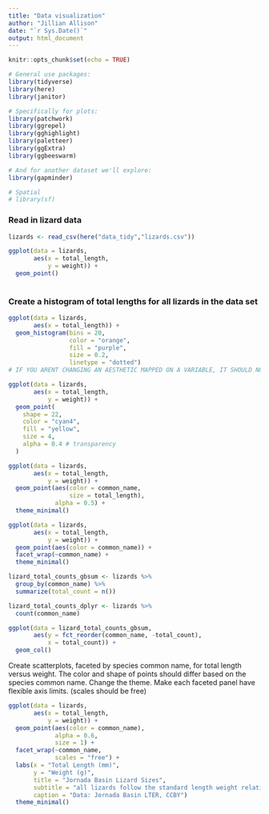 ```yaml
---
title: "Data visualization"
author: "Jillian Allison"
date: "`r Sys.Date()`"
output: html_document
---
```


```r
knitr::opts_chunk$set(echo = TRUE)

# General use packages:
library(tidyverse)
library(here)
library(janitor)

# Specifically for plots:
library(patchwork)
library(ggrepel)
library(gghighlight)
library(paletteer)
library(ggExtra)
library(ggbeeswarm)

# And for another dataset we'll explore:
library(gapminder)

# Spatial
# library(sf)
```

### Read in lizard data 
```r
lizards <- read_csv(here("data_tidy","lizards.csv"))
```

```r
ggplot(data = lizards,
       aes(x = total_length, 
           y = weight)) + 
  geom_point() 
  
```

### Create a histogram of total lengths for all lizards in the data set
```r
ggplot(data = lizards, 
       aes(x = total_length)) + 
  geom_histogram(bins = 20, 
                 color = "orange", 
                 fill = "purple", 
                 size = 0.2, 
                 linetype = "dotted") 
# IF YOU ARENT CHANGING AN AESTHETIC MAPPED ON A VARIABLE, IT SHOULD NOT BE IN AES 
```

```r
ggplot(data = lizards, 
       aes(x = total_length,
           y = weight)) + 
  geom_point(
    shape = 22,
    color = "cyan4",
    fill = "yellow", 
    size = 4, 
    alpha = 0.4 # transparency 
  )
```

```r
ggplot(data = lizards, 
       aes(x = total_length,
           y = weight)) + 
  geom_point(aes(color = common_name, 
                 size = total_length),
             alpha = 0.5) + 
  theme_minimal() 
```

```r
ggplot(data = lizards, 
       aes(x = total_length,
           y = weight)) + 
  geom_point(aes(color = common_name)) + 
  facet_wrap(~common_name) + 
  theme_minimal() 
```

```r
lizard_total_counts_gbsum <- lizards %>% 
  group_by(common_name) %>%
  summarize(total_count = n())

lizard_total_counts_dplyr <- lizards %>%
  count(common_name)
```

```r
ggplot(data = lizard_total_counts_gbsum, 
       aes(y = fct_reorder(common_name, -total_count), 
           x = total_count)) + 
  geom_col() 
```

Create scatterplots, faceted by species common name, for total length versus weight. The color and shape of points should differ based on the species common name. Change the theme. Make each faceted panel have flexible axis limits. (scales should be free) 

```r
ggplot(data = lizards, 
       aes(x = total_length,
           y = weight)) + 
  geom_point(aes(color = common_name),
             alpha = 0.6,
             size = 1) + 
  facet_wrap(~common_name, 
             scales = "free") +
  labs(x = "Total Length (mm)", 
       y = "Weight (g)",
       title = "Jornada Basin Lizard Sizes",
       subtitle = "all lizards follow the standard length weight relationship with Western Whiptails being largest",
       caption = "Data: Jornada Basin LTER, CCBY")
  theme_minimal()
```

